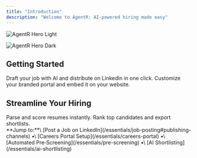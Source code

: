 ```yaml
---
title: "Introduction"
description: "Welcome to AgentR: AI-powered hiring made easy"
---
```


<img
  className="block dark:hidden"
  src="/images/hero-light.png"
  alt="AgentR Hero Light"
/>

<img
  className="hidden dark:block"
  src="/images/hero-dark.png"
  alt="AgentR Hero Dark"
/>

## Getting Started

<CardGroup cols={2}>
  <Card title="Create & Publish a Job" icon="pen-to-square" href="/essentials/job-posting">
    Draft your job with AI and distribute on LinkedIn in one click.
  </Card>
  <Card title="Setup Careers Portal" icon="building" href="/essentials/careers-portal">
    Customize your branded portal and embed it on your website.
  </Card>
</CardGroup>

## Streamline Your Hiring

<CardGroup cols={2}>
  <Card title="Automated Pre‑Screening" icon="robot" href="/essentials/pre-screening">
    Parse and score resumes instantly.
  </Card>
  <Card title="AI Shortlisting" icon="list-check" href="/essentials/ai-shortlisting">
    Rank top candidates and export shortlists.
  </Card>
</CardGroup>

<div style={{ marginTop:"2rem" }}>
**Jump to:**\
[Post a Job on LinkedIn](/essentials/job-posting#publishing-channels) •\
[Careers Portal Setup](/essentials/careers-portal) •\
[Automated Pre‑Screening](/essentials/pre-screening) •\
[AI Shortlisting](/essentials/ai-shortlisting)

</div>